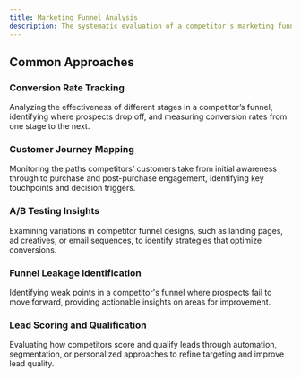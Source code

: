 ```yaml
---
title: Marketing Funnel Analysis
description: The systematic evaluation of a competitor's marketing funnel—from lead generation and acquisition to conversion and retention—providing insights into their customer journey, touchpoints, and performance metrics.
---
```


## Common Approaches

### Conversion Rate Tracking  
Analyzing the effectiveness of different stages in a competitor’s funnel, identifying where prospects drop off, and measuring conversion rates from one stage to the next.

### Customer Journey Mapping  
Monitoring the paths competitors’ customers take from initial awareness through to purchase and post-purchase engagement, identifying key touchpoints and decision triggers.

### A/B Testing Insights  
Examining variations in competitor funnel designs, such as landing pages, ad creatives, or email sequences, to identify strategies that optimize conversions.

### Funnel Leakage Identification  
Identifying weak points in a competitor's funnel where prospects fail to move forward, providing actionable insights on areas for improvement.

### Lead Scoring and Qualification  
Evaluating how competitors score and qualify leads through automation, segmentation, or personalized approaches to refine targeting and improve lead quality.

